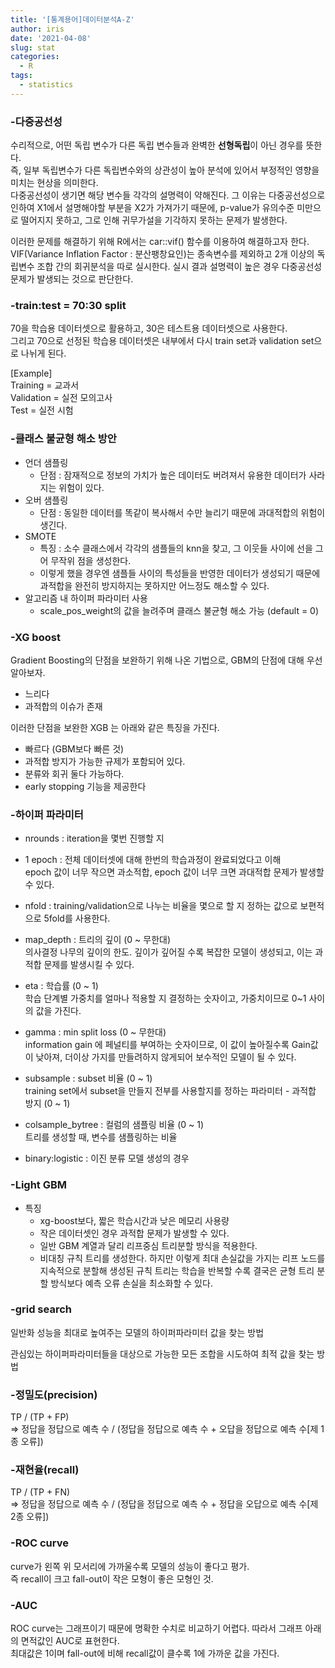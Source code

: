 ```yaml
---
title: '[통계용어]데이터분석A-Z'
author: iris
date: '2021-04-08'
slug: stat
categories:
  - R
tags:
  - statistics
---
```


### -다중공선성

수리적으로, 어떤 독립 변수가 다른 독립 변수들과 완벽한 **선형독립**이 아닌 경우를 뜻한다.    
즉, 일부 독립변수가 다른 독립변수와의 상관성이 높아 분석에 있어서 부정적인 영향을 미치는 현상을 의미한다.  
다중공선성이 생기면 해당 변수들 각각의 설명력이 약해진다. 그 이유는 다중공선성으로 인하여 X1에서 설명해야할 부분을 X2가 가져가기 때문에, p-value가 유의수준 미만으로 떨어지지 못하고, 그로 인해 귀무가설을 기각하지 못하는 문제가 발생한다.  

이러한 문제를 해결하기 위해 R에서는 car::vif() 함수를 이용하여 해결하고자 한다.  
VIF(Variance Inflation Factor : 분산팽창요인)는 종속변수를 제외하고 2개 이상의 독립변수 조합 간의 회귀분석을 따로 실시한다. 실시 결과 설명력이 높은 경우 다중공선성 문제가 발생되는 것으로 판단한다.



### -train:test = 70:30 split

70을 학습용 데이터셋으로 활용하고, 30은 테스트용 데이터셋으로 사용한다.  
그리고 70으로 선정된 학습용 데이터셋은 내부에서 다시 train set과 validation set으로 나뉘게 된다.  

[Example]  
Training = 교과서  
Validation = 실전 모의고사  
Test = 실전 시험  


### -클래스 불균형 해소 방안

+ 언더 샘플링 
  + 단점 : 잠재적으로 정보의 가치가 높은 데이터도 버려져서 유용한 데이터가 사라지는 위험이 있다.


+ 오버 샘플링
  + 단점 : 동일한 데이터를 똑같이 복사해서 수만 늘리기 때문에 과대적합의 위험이 생긴다.

+ SMOTE
  + 특징 : 소수 클래스에서 각각의 샘플들의 knn을 찾고, 그 이웃들 사이에 선을 그어 무작위 점을 생성한다.
  + 이렇게 했을 경우엔 샘플들 사이의 특성들을 반영한 데이터가 생성되기 때문에 과적합을 완전히 방지하지는 못하지만 어느정도 해소할 수 있다. 


+ 알고리즘 내 하이퍼 파라미터 사용
  + scale_pos_weight의 값을 늘려주며 클래스 불균형 해소 가능 (default = 0) 



### -XG boost 
Gradient Boosting의 단점을 보완하기 위해 나온 기법으로, GBM의 단점에 대해 우선 알아보자.

+ 느리다
+ 과적합의 이슈가 존재

이러한 단점을 보완한 XGB 는 아래와 같은 특징을 가진다.

+ 빠르다 (GBM보다 빠른 것)
+ 과적합 방지가 가능한 규제가 포함되어 있다.
+ 분류와 회귀 둘다 가능하다.
+ early stopping 기능을 제공한다

### -하이퍼 파라미터
+ nrounds : iteration을 몇번 진행할 지 

+ 1 epoch : 전체 데이터셋에 대해 한번의 학습과정이 완료되었다고 이해  
  epoch 값이 너무 작으면 과소적합, epoch 값이 너무 크면 과대적합 문제가 발생할 수 있다.

+ nfold : training/validation으로 나누는 비율을 몇으로 할 지 정하는 값으로 보편적으로 5fold를 사용한다.

+ map_depth : 트리의 깊이 (0 ~ 무한대)  
  의사결정 나무의 깊이의 한도. 깊이가 깊어질 수록 복잡한 모델이 생성되고, 이는 과적합 문제를 발생시킬 수 있다.
  
+ eta : 학습률  (0 ~ 1)  
  학습 단계별 가중치를 얼마나 적용할 지 결정하는 숫자이고, 가중치이므로 0~1 사이의 값을 가진다.
  
+ gamma : min split loss (0 ~ 무한대)  
  information gain 에 페널티를 부여하는 숫자이므로, 이 값이 높아질수록 Gain값이 낮아져, 더이상 가지를 만들려하지 않게되어 보수적인 모델이 될 수 있다.

+ subsample : subset 비율 (0 ~ 1)  
  training set에서 subset을 만들지 전부를 사용할지를 정하는 파라미터 - 과적합 방지 (0 ~ 1)

+ colsample_bytree : 컬럼의 샘플링 비율 (0 ~ 1)  
  트리를 생성할 때, 변수를 샘플링하는 비율
  
+ binary:logistic : 이진 분류 모델 생성의 경우


### -Light GBM

+ 특징  
  + xg-boost보다, 짧은 학습시간과 낮은 메모리 사용량
  + 작은 데이터셋인 경우 과적합 문제가 발생할 수 있다.
  + 일반 GBM 계열과 달리 리프중심 트리분할 방식을 적용한다.
  + 비대칭 규칙 트리를 생성한다. 하지만 이렇게 최대 손실값을 가지는 리프 노드를 지속적으로 분할해 생성된 규칙 트리는 학습을 반복할 수록 결국은 균형 트리 분할 방식보다 예측 오류 손실을 최소화할 수 있다.



### -grid search 

일반화 성능을 최대로 높여주는 모델의 하이퍼파라미터 값을 찾는 방법  

관심있는 하이퍼파라미터들을 대상으로 가능한 모든 조합을 시도하여 최적 값을 찾는 방법


### -정밀도(precision)
TP / (TP + FP)  
=> 정답을 정답으로 예측 수 / (정답을 정답으로 예측 수 + 오답을 정답으로 예측 수[제 1종 오류])


### -재현율(recall)  
TP / (TP + FN)  
=> 정답을 정답으로 예측 수 / (정답을 정답으로 예측 수 + 정답을 오답으로 예측 수[제 2종 오류])



### -ROC curve
curve가 왼쪽 위 모서리에 가까울수록 모델의 성능이 좋다고 평가.  
즉 recall이 크고 fall-out이 작은 모형이 좋은 모형인 것.


### -AUC
ROC curve는 그래프이기 때문에 명확한 수치로 비교하기 어렵다. 따라서 그래프 아래의 면적값인 AUC로 표현한다.  
최대값은 1이며 fall-out에 비해 recall값이 클수록 1에 가까운 값을 가진다.
